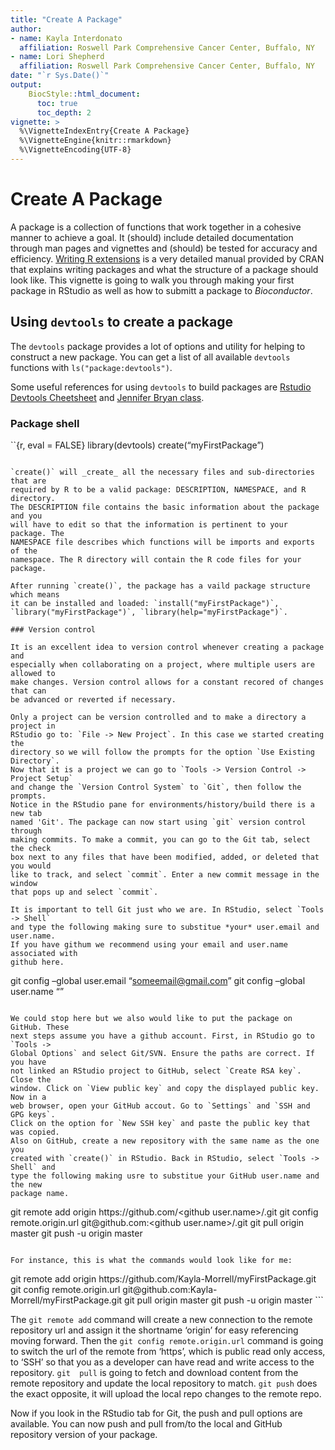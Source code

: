 ```yaml
---
title: "Create A Package"
author:
- name: Kayla Interdonato
  affiliation: Roswell Park Comprehensive Cancer Center, Buffalo, NY
- name: Lori Shepherd
  affiliation: Roswell Park Comprehensive Cancer Center, Buffalo, NY
date: "`r Sys.Date()`"
output:
    BiocStyle::html_document:
      toc: true
      toc_depth: 2
vignette: >
  %\VignetteIndexEntry{Create A Package}
  %\VignetteEngine{knitr::rmarkdown}
  %\VignetteEncoding{UTF-8}
---
```


# Create A Package

A package is a collection of functions that work together in a cohesive manner 
to achieve a goal. It (should) include detailed documentation through man pages 
and vignettes and (should) be tested for accuracy and efficiency. [Writing R extensions](https://cran.r-project.org/doc/manuals/r-release/R-exts.html) 
is a very detailed manual provided by CRAN that explains writing packages and 
what the structure of a package should look like. This vignette is going to walk 
you through making your first package in RStudio as well as how to submitt a 
package to _Bioconductor_.

## Using `devtools` to create a package

The `devtools` package provides a lot of options and utility for helping to 
construct a new package. You can get a list of all available `devtools` functions 
with `ls("package:devtools")`.

Some useful references for using `devtools` to build packages are [Rstudio Devtools Cheetsheet](https://www.rstudio.com/wp-content/uploads/2015/03/devtools-cheatsheet.pdf) and [Jennifer Bryan class](http://stat545.com/packages06_foofactors-package.html).

### Package shell
``{r, eval = FALSE}
library(devtools)
create("myFirstPackage")
```

`create()` will _create_ all the necessary files and sub-directories that are 
required by R to be a valid package: DESCRIPTION, NAMESPACE, and R directory. 
The DESCRIPTION file contains the basic information about the package and you 
will have to edit so that the information is pertinent to your package. The 
NAMESPACE file describes which functions will be imports and exports of the 
namespace. The R directory will contain the R code files for your package.

After running `create()`, the package has a vaild package structure which means 
it can be installed and loaded: `install("myFirstPackage")`, 
`library("myFirstPackage")`, `library(help="myFirstPackage")`.

### Version control

It is an excellent idea to version control whenever creating a package and 
especially when collaborating on a project, where multiple users are allowed to 
make changes. Version control allows for a constant recored of changes that can 
be advanced or reverted if necessary.

Only a project can be version controlled and to make a directory a project in 
RStudio go to: `File -> New Project`. In this case we started creating the 
directory so we will follow the prompts for the option `Use Existing Directory`. 
Now that it is a project we can go to `Tools -> Version Control -> Project Setup` 
and change the `Version Control System` to `Git`, then follow the prompts. 
Notice in the RStudio pane for environments/history/build there is a new tab 
named 'Git'. The package can now start using `git` version control through 
making commits. To make a commit, you can go to the Git tab, select the check 
box next to any files that have been modified, added, or deleted that you would 
like to track, and select `commit`. Enter a new commit message in the window 
that pops up and select `commit`.

It is important to tell Git just who we are. In RStudio, select `Tools -> Shell` 
and type the following making sure to substitue *your* user.email and user.name.
If you have githum we recommend using your email and user.name associated with 
github here. 

```
git config --global user.email "<someemail@gmail.com>"
git config --global user.name "<githubUserName>"
```

We could stop here but we also would like to put the package on GitHub. These 
next steps assume you have a github account. First, in RStudio go to `Tools -> 
Global Options` and select Git/SVN. Ensure the paths are correct. If you have 
not linked an RStudio project to GitHub, select `Create RSA key`. Close the 
window. Click on `View public key` and copy the displayed public key. Now in a 
web browser, open your GitHub accout. Go to `Settings` and `SSH and GPG keys`. 
Click on the option for `New SSH key` and paste the public key that was copied. 
Also on GitHub, create a new repository with the same name as the one you 
created with `create()` in RStudio. Back in RStudio, select `Tools -> Shell` and 
type the following making usre to substitue your GitHub user.name and the new 
package name.

```
git remote add origin https://github.com/<github user.name>/<package repo name>.git
git config remote.origin.url git@github.com:<github user.name>/<package repo name>.git
git pull origin master
git push -u origin master
```

For instance, this is what the commands would look like for me:

```
git remote add origin https://github.com/Kayla-Morrell/myFirstPackage.git
git config remote.origin.url git@github.com:Kayla-Morrell/myFirstPackage.git
git pull origin master
git push -u origin master
```

The `git remote add` command will create a new connection to the remote 
repository url and assign it the shortname 'origin' for easy referencing moving 
forward. Then the `git config remote.origin.url` command is going to switch the 
url of the remote from 'https', which is public read only access, to 'SSH' so 
that you as a developer can have read and write access to the repository. `git 
pull` is going to fetch and download content from the remote repository and 
update the local repository to match. `git push` does the exact opposite, it 
will upload the local repo changes to the remote repo.

Now if you look in the RStudio tab for Git, the push and pull options are 
available. You can now push and pull from/to the local and GitHub repository 
version of your package. 
